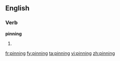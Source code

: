 ==English==

===Verb===
'''pinning'''

# {{present participle of|pin}}

[[fr:pinning]]
[[fy:pinning]]
[[ta:pinning]]
[[vi:pinning]]
[[zh:pinning]]